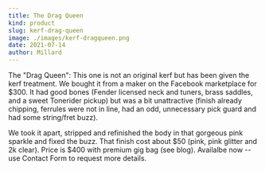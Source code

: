 ```yaml
---
title: The Drag Queen
kind: product
slug: kerf-drag-queen
image: ./images/kerf-dragqueen.png
date: 2021-07-14
author: Millard
---
```


The "Drag Queen": This one is not an original kerf but has been given the kerf treatment. 
We bought it from a maker on the Facebook marketplace for $300. It had good bones 
(Fender licensed neck and tuners, brass saddles, and a sweet Tonerider pickup) but was 
a bit unattractive (finish already chipping, ferrules were not in line, 
had an odd, unnecessary pick guard and had some string/fret buzz). 

We took it apart, stripped and refinished the body in that gorgeous pink sparkle and fixed the buzz. 
That finish cost about $50 (pink, pink glitter and 2k clear). Price is $400 with premium gig bag (see blog). 
Availalbe now -- use Contact Form to request more details.